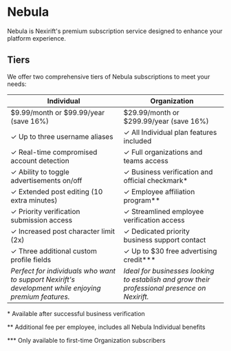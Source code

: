 
# Nebula

<div style={{display: "flex", flexDirection: "row", gap:4}}>
    <BadgeWrapper selected="Specific to Nexirift" />
    <BadgeWrapper selected="Instance Variation" />
</div>

Nebula is Nexirift's premium subscription service designed to enhance your platform experience.

## Tiers

We offer two comprehensive tiers of Nebula subscriptions to meet your needs:

| Individual | Organization |
| ---------- | ------------ |
| $9.99/month or $99.99/year (save 16%) | $29.99/month or $299.99/year (save 16%) |
| ✓ Up to three username aliases | ✓ All Individual plan features included |
| ✓ Real-time compromised account detection | ✓ Full organizations and teams access |
| ✓ Ability to toggle advertisements on/off | ✓ Business verification and official checkmark* |
| ✓ Extended post editing (10 extra minutes) | ✓ Employee affiliation program** |
| ✓ Priority verification submission access | ✓ Streamlined employee verification access |
| ✓ Increased post character limit (2x) | ✓ Dedicated priority business support contact |
| ✓ Three additional custom profile fields | ✓ Up to $30 free advertising credit*** |
| *Perfect for individuals who want to support Nexirift's development while enjoying premium features.* | *Ideal for businesses looking to establish and grow their professional presence on Nexirift.* |

\* Available after successful business verification

\** Additional fee per employee, includes all Nebula Individual benefits

\*** Only available to first-time Organization subscribers
